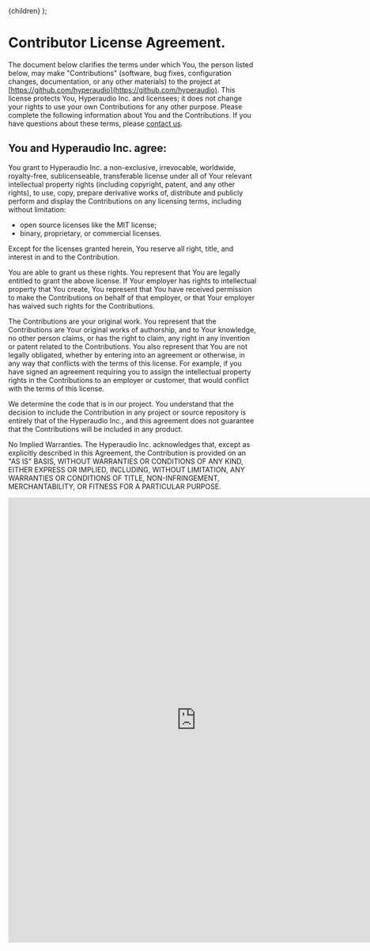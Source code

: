 
  <Layout>
    <Wrapper>{children}</Wrapper>
  </Layout>
);

# Contributor License Agreement.

The document below clarifies the terms under which You, the person listed below, may make "Contributions" (software, bug fixes, configuration changes, documentation, or any other materials) to the project at [https://github.com/hyperaudio](https://github.com/hyperaudio). This license protects You, Hyperaudio Inc. and licensees; it does not change your rights to use your own Contributions for any other purpose. Please complete the following information about You and the Contributions. If you have questions about these terms, please [contact us](mailto:mark@hyperaud.io).

## You and Hyperaudio Inc. agree:

You grant to Hyperaudio Inc. a non-exclusive, irrevocable, worldwide, royalty-free, sublicenseable, transferable license under all of Your relevant intellectual property rights (including copyright, patent, and any other rights), to use, copy, prepare derivative works of, distribute and publicly perform and display the Contributions on any licensing terms, including without limitation:

- open source licenses like the MIT license;
- binary, proprietary, or commercial licenses.

Except for the licenses granted herein, You reserve all right, title, and interest in and to the Contribution.

You are able to grant us these rights. You represent that You are legally entitled to grant the above license. If Your employer has rights to intellectual property that You create, You represent that You have received permission to make the Contributions on behalf of that employer, or that Your employer has waived such rights for the Contributions.

The Contributions are your original work. You represent that the Contributions are Your original works of authorship, and to Your knowledge, no other person claims, or has the right to claim, any right in any invention or patent related to the Contributions. You also represent that You are not legally obligated, whether by entering into an agreement or otherwise, in any way that conflicts with the terms of this license. For example, if you have signed an agreement requiring you to assign the intellectual property rights in the Contributions to an employer or customer, that would conflict with the terms of this license.

We determine the code that is in our project. You understand that the decision to include the Contribution in any project or source repository is entirely that of the Hyperaudio Inc., and this agreement does not guarantee that the Contributions will be included in any product.

No Implied Warranties. The Hyperaudio Inc. acknowledges that, except as explicitly described in this Agreement, the Contribution is provided on an "AS IS" BASIS, WITHOUT WARRANTIES OR CONDITIONS OF ANY KIND, EITHER EXPRESS OR IMPLIED, INCLUDING, WITHOUT LIMITATION, ANY WARRANTIES OR CONDITIONS OF TITLE, NON-INFRINGEMENT, MERCHANTABILITY, OR FITNESS FOR A PARTICULAR PURPOSE.

<iframe
  src="https://docs.google.com/forms/d/1Jx3CHCc9E-HhTKxRlDAim1cZKZSGFGVoqhoBkWFzhmQ/viewform?embedded=true"
  width="760"
  height="900"
  frameBorder="0"
  marginHeight="0"
  marginWidth="0"
  align="middle"
>
  Loading…
</iframe>
